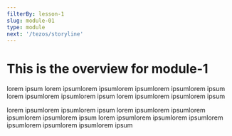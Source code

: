 ```yaml
---
filterBy: lesson-1
slug: module-01
type: module
next: '/tezos/storyline'
---
```

# This is the overview for module-1
lorem ipsum lorem ipsumlorem ipsumlorem ipsumlorem ipsumlorem ipsum
lorem ipsumlorem ipsumlorem ipsum
lorem ipsumlorem ipsumlorem ipsum


lorem ipsumlorem ipsumlorem ipsum
lorem ipsumlorem ipsumlorem ipsumlorem ipsumlorem ipsum
lorem ipsumlorem ipsumlorem ipsumlorem ipsumlorem ipsumlorem ipsumlorem ipsum